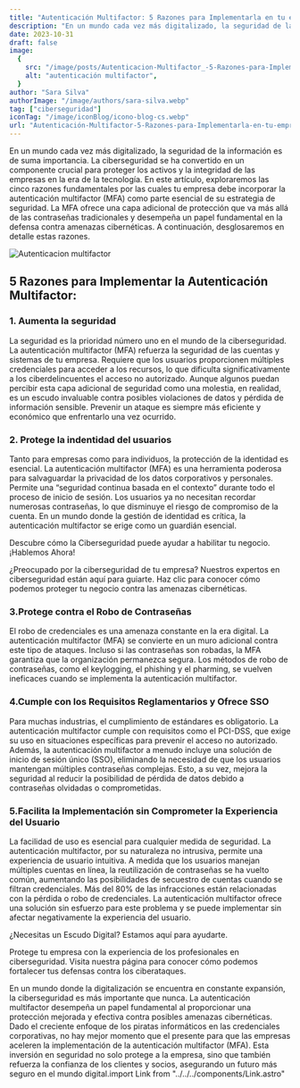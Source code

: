```yaml
---
title: "Autenticación Multifactor: 5 Razones para Implementarla en tu empresa"
description: "En un mundo cada vez más digitalizado, la seguridad de la información es de suma importancia. La ciberseguridad se ha convertido en un componente crucial para proteger los activos y la integridad de las empresas en la era de la tecnología. En este artículo, exploraremos las cinco razones fundamentales por las cuales tu empresa debe incorporar la autenticación multifactor (MFA) como parte esencial de su estrategia de seguridad. La MFA ofrece una capa adicional de protección que va más allá de las contraseñas tradicionales y desempeña un papel fundamental en la defensa contra amenazas cibernéticas. A continuación, desglosaremos en detalle estas razones."
date: 2023-10-31
draft: false
image:
  {
    src: "/image/posts/Autenticacion-Multifactor_-5-Razones-para-Implementarla-en-tu-empresa-1024x576.webp",
    alt: "autenticación multifactor",
  }
author: "Sara Silva"
authorImage: "/image/authors/sara-silva.webp"
tag: ["ciberseguridad"]
iconTag: "/image/iconBlog/icono-blog-cs.webp"
url: "Autenticación-Multifactor-5-Razones-para-Implementarla-en-tu-empresa"
---
```



En un mundo cada vez más digitalizado, la seguridad de la información es de suma importancia. La ciberseguridad se ha convertido en un componente crucial para proteger los activos y la integridad de las empresas en la era de la tecnología. En este artículo, exploraremos las cinco razones fundamentales por las cuales tu empresa debe incorporar la autenticación multifactor (MFA) como parte esencial de su estrategia de seguridad. La MFA ofrece una capa adicional de protección que va más allá de las contraseñas tradicionales y desempeña un papel fundamental en la defensa contra amenazas cibernéticas. A continuación, desglosaremos en detalle estas razones.

![Autenticacion multifactor](/image/posts/Autenticacion-Multifactor_-5-Razones-para-Implementarla-en-tu-empresa-1024x576.webp)

## 5 Razones para Implementar la Autenticación Multifactor:

### 1. Aumenta la seguridad

La seguridad es la prioridad número uno en el mundo de la ciberseguridad. La autenticación multifactor (MFA) refuerza la seguridad de las cuentas y sistemas de tu empresa. Requiere que los usuarios proporcionen múltiples credenciales para acceder a los recursos, lo que dificulta significativamente a los ciberdelincuentes el acceso no autorizado. Aunque algunos puedan percibir esta capa adicional de seguridad como una molestia, en realidad, es un escudo invaluable contra posibles violaciones de datos y pérdida de información sensible. Prevenir un ataque es siempre más eficiente y económico que enfrentarlo una vez ocurrido.

### 2. Protege la indentidad del usuarios

Tanto para empresas como para individuos, la protección de la identidad es esencial. La autenticación multifactor (MFA) es una herramienta poderosa para salvaguardar la privacidad de los datos corporativos y personales. Permite una “seguridad continua basada en el contexto” durante todo el proceso de inicio de sesión. Los usuarios ya no necesitan recordar numerosas contraseñas, lo que disminuye el riesgo de compromiso de la cuenta. En un mundo donde la gestión de identidad es crítica, la autenticación multifactor se erige como un guardián esencial.

Descubre cómo la Ciberseguridad puede ayudar a habilitar tu negocio. ¡Hablemos Ahora!

¿Preocupado por la ciberseguridad de tu empresa? Nuestros expertos en ciberseguridad están aquí para guiarte. Haz clic para conocer cómo podemos proteger tu negocio contra las amenazas cibernéticas.

<Link text="¡descubre cómo!" href="#form" />

### 3.Protege contra el Robo de Contraseñas

El robo de credenciales es una amenaza constante en la era digital. La autenticación multifactor (MFA) se convierte en un muro adicional contra este tipo de ataques. Incluso si las contraseñas son robadas, la MFA garantiza que la organización permanezca segura. Los métodos de robo de contraseñas, como el keylogging, el phishing y el pharming, se vuelven ineficaces cuando se implementa la autenticación multifactor.

### 4.Cumple con los Requisitos Reglamentarios y Ofrece SSO

Para muchas industrias, el cumplimiento de estándares es obligatorio. La autenticación multifactor cumple con requisitos como el PCI-DSS, que exige su uso en situaciones específicas para prevenir el acceso no autorizado. Además, la autenticación multifactor a menudo incluye una solución de inicio de sesión único (SSO), eliminando la necesidad de que los usuarios mantengan múltiples contraseñas complejas. Esto, a su vez, mejora la seguridad al reducir la posibilidad de pérdida de datos debido a contraseñas olvidadas o comprometidas.

### 5.Facilita la Implementación sin Comprometer la Experiencia del Usuario

La facilidad de uso es esencial para cualquier medida de seguridad. La autenticación multifactor, por su naturaleza no intrusiva, permite una experiencia de usuario intuitiva. A medida que los usuarios manejan múltiples cuentas en línea, la reutilización de contraseñas se ha vuelto común, aumentando las posibilidades de secuestro de cuentas cuando se filtran credenciales. Más del 80% de las infracciones están relacionadas con la pérdida o robo de credenciales. La autenticación multifactor ofrece una solución sin esfuerzo para este problema y se puede implementar sin afectar negativamente la experiencia del usuario.

¿Necesitas un Escudo Digital? Estamos aquí para ayudarte.

Protege tu empresa con la experiencia de los profesionales en ciberseguridad. Visita nuestra página para conocer cómo podemos fortalecer tus defensas contra los ciberataques.

<Link text="¡descubre cómo!" href="/ciberseguridad" />

En un mundo donde la digitalización se encuentra en constante expansión, la ciberseguridad es más importante que nunca. La autenticación multifactor desempeña un papel fundamental al proporcionar una protección mejorada y efectiva contra posibles amenazas cibernéticas. Dado el creciente enfoque de los piratas informáticos en las credenciales corporativas, no hay mejor momento que el presente para que las empresas aceleren la implementación de la autenticación multifactor (MFA). Esta inversión en seguridad no solo protege a la empresa, sino que también refuerza la confianza de los clientes y socios, asegurando un futuro más seguro en el mundo digital.import Link from "../../../components/Link.astro"
